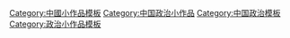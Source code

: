 [[Category:中國小作品模板|Category:中國小作品模板]]
[[Category:中国政治小作品|Category:中国政治小作品]]
[[Category:中国政治模板|Category:中国政治模板]]
[[Category:政治小作品模板|Category:政治小作品模板]]